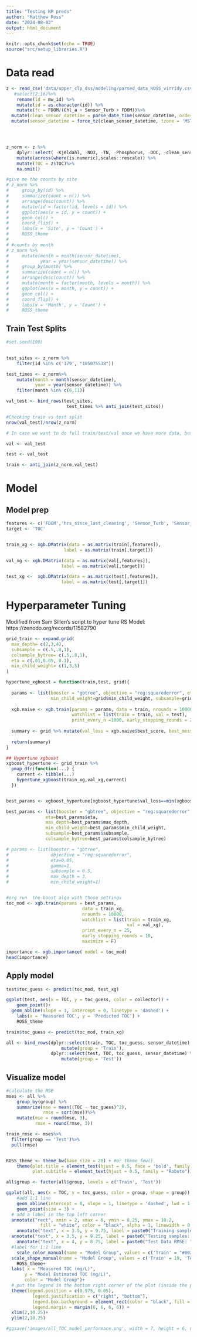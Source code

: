 ```yaml
---
title: "Testing NP preds"
author: "Matthew Ross"
date: "2024-08-02"
output: html_document
---
```


```r
knitr::opts_chunk$set(echo = TRUE)
source("src/setup_libraries.R")

```


# Data read

```r
z <- read_csv('data/upper_clp_dss/modeling/parsed_data_ROSS_virridy.csv') %>%
   #select(2:16)%>%
    rename(id = mw_id) %>%
    mutate(id = as.character(id)) %>%
    mutate(fc = FDOM/(Chl_a + Sensor_Turb + FDOM))%>%
  mutate(clean_sensor_datetime = parse_date_time(sensor_datetime, orders = c("%Y-%m-%d %H:%M:%S", "%m/%d/%y %H:%M","%Y-%m-%d" )))%>%
  mutate(sensor_datetime = force_tz(clean_sensor_datetime, tzone = 'MST'))




z_norm <- z %>%
    dplyr::select( -Kjeldahl, -NO3, -TN, -Phosphorus, -DOC, -clean_sensor_datetime, -Turbidity, -Conductivity, -Depth, -Cl) %>%
    mutate(across(where(is.numeric),scales::rescale)) %>%
    mutate(TOC = z$TOC)%>%
    na.omit()


```


```r
#give me the counts by site
# z_norm %>%
#     group_by(id) %>%
#     summarize(count = n()) %>%
#     arrange(desc(count)) %>%
#     mutate(id = factor(id, levels = id)) %>%
#     ggplot(aes(x = id, y = count)) + 
#     geom_col() + 
#     coord_flip() +
#     labs(x = 'Site', y = 'Count') +
#     ROSS_theme
# 
# #counts by month
# z_norm %>%
#     mutate(month = month(sensor_datetime),
#            year = year(sensor_datetime)) %>%
#     group_by(month) %>%
#     summarize(count = n()) %>%
#     arrange(desc(count)) %>%
#     mutate(month = factor(month, levels = month)) %>%
#     ggplot(aes(x = month, y = count)) + 
#     geom_col() + 
#     coord_flip() +
#     labs(x = 'Month', y = 'Count') +
#     ROSS_theme
```


## Train Test Splits

```r
#set.seed(100)

  
test_sites <- z_norm %>%
    filter(id %in% c('179', "105075538")) 

test_times <- z_norm%>%
    mutate(month = month(sensor_datetime),
           year = year(sensor_datetime)) %>%
    filter(month %in% c(6,11))

val_test <- bind_rows(test_sites,
                       test_times %>% anti_join(test_sites))

#Checking train vs test split
nrow(val_test)/nrow(z_norm)

# In case we want to do full train/test/val once we have more data, but for now I just kept these as the same (e.g. only train/test). Train/test/val is more robust, but this is fine for the amount of data we have. 

val <- val_test

test <- val_test 

train <- anti_join(z_norm,val_test)
```

# Model

## Model prep
```r
features <- c('FDOM','hrs_since_last_cleaning', 'Sensor_Turb', 'Sensor_Cond', 'Chl_a','Temp','fc')
target <- 'TOC'


train_xg <- xgb.DMatrix(data = as.matrix(train[,features]), 
                      label = as.matrix(train[,target]))

val_xg <- xgb.DMatrix(data = as.matrix(val[,features]), 
                     label = as.matrix(val[,target]))

test_xg <-  xgb.DMatrix(data = as.matrix(test[,features]), 
                     label = as.matrix(test[,target]))
```

# Hyperparameter Tuning
Modified from Sam Sillen's script to hyper tune RS Model: https://zenodo.org/records/11582790

```r

grid_train <- expand.grid(
  max_depth= c(2,3,4),
  subsample = c(.5,.8,1),
  colsample_bytree= c(.5,.8,1),
  eta = c(.01,0.05, 0.1),
  min_child_weight= c(1,3,5)
)

hypertune_xgboost = function(train,test, grid){
  
  params <- list(booster = "gbtree", objective = "reg:squarederror", eta=grid$eta ,max_depth=grid$max_depth, 
                 min_child_weight=grid$min_child_weight, subsample=grid$subsample, colsample_bytree=grid$colsample_bytree)
  
  xgb.naive <- xgb.train(params = params, data = train, nrounds = 10000, 
                         watchlist = list(train = train, val = test), 
                         print_every_n =1000, early_stopping_rounds = 20)
  
  summary <- grid %>% mutate(val_loss = xgb.naive$best_score, best_message = xgb.naive$best_msg)
  
  return(summary) 
}

## Hypertune xgboost
xgboost_hypertune <- grid_train %>%
  pmap_dfr(function(...) {
    current <- tibble(...)
    hypertune_xgboost(train_xg,val_xg,current)
  })


best_params <- xgboost_hypertune[xgboost_hypertune$val_loss==min(xgboost_hypertune$val_loss),]
```

```r


best_params <- list(booster = "gbtree", objective = "reg:squarederror",
               eta=best_params$eta,
               max_depth=best_params$max_depth, 
               min_child_weight=best_params$min_child_weight, 
               subsample=best_params$subsample, 
               colsample_bytree=best_params$colsample_bytree)
```

```r


# params <- list(booster = "gbtree", 
#                objective = "reg:squarederror", 
#                eta=0.05, 
#                gamma=1,
#                subsample = 0.5,
#                max_depth = 3, 
#                min_child_weight=1)


#org run  the boost algo with those settings
toc_mod <- xgb.train(params = best_params, 
                             data = train_xg, 
                             nrounds = 10000,
                             watchlist = list(train = train_xg, 
                                              val = val_xg), 
                             print_every_n = 25, 
                             early_stopping_rounds = 10, 
                             maximize = F)

importance <- xgb.importance( model = toc_mod)
head(importance)

```

## Apply model

```r
test$toc_guess <- predict(toc_mod, test_xg)

ggplot(test, aes(x = TOC, y = toc_guess, color = collector)) + 
    geom_point()+
  geom_abline(slope = 1, intercept = 0, linetype = 'dashed') +
    labs(x = 'Measured TOC', y = 'Predicted TOC') +
    ROSS_theme

train$toc_guess <- predict(toc_mod, train_xg)

all <- bind_rows(dplyr::select(train, TOC, toc_guess, sensor_datetime) %>%
                     mutate(group = 'Train'),
                 dplyr::select(test, TOC, toc_guess, sensor_datetime) %>%
                     mutate(group = 'Test'))

```


## Visualize model

```r

#calculate the MSE
mses <- all %>%
    group_by(group) %>%
    summarize(mse = mean((TOC - toc_guess)^2), 
              rmse = sqrt(mse))%>%
    mutate(mse = round(mse, 3), 
           rmse = round(rmse, 3))

train_rmse <- mses%>%
  filter(group == 'Test')%>%
  pull(rmse)


ROSS_theme <- theme_bw(base_size = 20) + #or theme_few()
    theme(plot.title = element_text(hjust = 0.5, face = 'bold', family = "Roboto"),
          plot.subtitle = element_text(hjust = 0.5, family = "Roboto")) 

all$group <- factor(all$group, levels = c('Train', 'Test'))

ggplot(all, aes(x = TOC, y = toc_guess, color = group, shape = group)) + 
    #add 1:1 line
    geom_abline(intercept = 0, slope = 1, linetype = 'dashed', lwd = 1.5) +
    geom_point(size = 3) + 
  # add a label in the top left corner
  annotate("rect", xmin = 2, xmax = 6, ymin = 8.25, ymax = 10.2, 
             fill = "white", color = "black", alpha = 1, linewidth = 0.5) +
    annotate("text", x = 3.5, y = 9.75, label = paste0("Training samples: n = ", nrow(train)),color = "black", size = 4) +
  annotate("text", x = 3.5, y = 9.25, label = paste0("Testing samples: n = ", nrow(test_times)), color = "black", size = 4) +
    annotate("text", x = 4, y = 8.75, label = paste0("Test Data RMSE: ", train_rmse, " (mg/L)"), color = "black", fontface = 2, size = 4.5) +
  #label for 1:1 line
    scale_color_manual(name = "Model Group", values = c('Train' = "#002EA3", 'Test' = "#E70870"))+
  scale_shape_manual(name = "Model Group", values = c('Train' = 19, 'Test' = 17))+
    ROSS_theme+
  labs( x = "Measured TOC (mg/L)", 
       y = "Model Estimated TOC (mg/L)", 
       color = "Model Group")+
  # put the legend in the bottom right corner of the plot (inside the plot)
  theme(legend.position = c(0.975, 0.05),
          legend.justification = c("right", "bottom"),
          legend.box.background = element_rect(color = "black", fill = "white", linewidth = 0.5),
          legend.margin = margin(6, 6, 6, 6)) +
  xlim(2,10.25)+
  ylim(2,10.25)

#ggsave('images/all_TOC_model_performace.png', width = 7, height = 6, units = 'in', dpi = 500)
```




